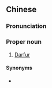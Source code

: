 {{also|达佛}}
==Chinese==
{{zh-forms|s=达佛}}

===Pronunciation===
{{zh-pron
|m=Dáfó
|c=daat6 fat6
|cat=pn
}}

===Proper noun===
{{zh-proper}}

# [[Darfur]]

====Synonyms====
* {{zh-l|達爾富爾}}